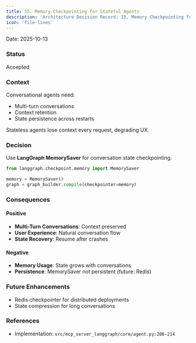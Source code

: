 ```yaml
---
title: 15. Memory Checkpointing for Stateful Agents
description: 'Architecture Decision Record: 15. Memory Checkpointing for Stateful Agents'
icon: 'file-lines'
---
```


Date: 2025-10-13

### Status

Accepted

### Context

Conversational agents need:
- Multi-turn conversations
- Context retention
- State persistence across restarts

Stateless agents lose context every request, degrading UX.

### Decision

Use **LangGraph MemorySaver** for conversation state checkpointing.

```python
from langgraph.checkpoint.memory import MemorySaver

memory = MemorySaver()
graph = graph_builder.compile(checkpointer=memory)
```

### Consequences

#### Positive

- **Multi-Turn Conversations**: Context preserved
- **User Experience**: Natural conversation flow
- **State Recovery**: Resume after crashes

#### Negative

- **Memory Usage**: State grows with conversations
- **Persistence**: MemorySaver not persistent (future: Redis)

### Future Enhancements

- Redis checkpointer for distributed deployments
- State compression for long conversations

### References

- Implementation: `src/mcp_server_langgraph/core/agent.py:206-214`
